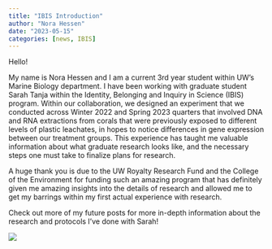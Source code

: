 ```yaml
---
title: "IBIS Introduction"
author: "Nora Hessen"
date: "2023-05-15"
categories: [news, IBIS]
---
```


Hello!

My name is Nora Hessen and I am a current 3rd year student within UW's Marine Biology department. I have been working with graduate student Sarah Tanja within the Identity, Belonging and Inquiry in Science (IBIS) program. Within our collaboration, we designed an experiment that we conducted across Winter 2022 and Spring 2023 quarters that involved DNA and RNA extractions from corals that were previously exposed to different levels of plastic leachates, in hopes to notice differences in gene expression between our treatment groups. This experience has taught me valuable information about what graduate research looks like, and the necessary steps one must take to finalize plans for research.

A huge thank you is due to the UW Royalty Research Fund and the College of the Environment for funding such an amazing program that has definitely given me amazing insights into the details of research and allowed me to get my barrings within my first actual experience with research.

Check out more of my future posts for more in-depth information about the research and protocols I've done with Sarah!

![](images/IBIS_final_BlackOutline.png)
